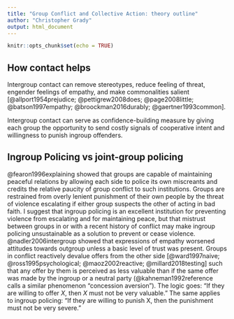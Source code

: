 ```yaml
---
title: "Group Conflict and Collective Action: theory outline"
author: "Christopher Grady"
output: html_document
---
```


```r
knitr::opts_chunk$set(echo = TRUE)
```

## How contact helps

Intergroup contact can remove stereotypes, reduce feeling of threat, engender feelings of empathy, and make commonalities salient [@allport1954prejudice; @pettigrew2008does; @page2008little; @batson1997empathy; @broockman2016durably; @gaertner1993common].  

Intergroup contact can serve as confidence-building measure by giving each group the opportunity to send costly signals of cooperative intent and willingness to punish ingroup offenders.  



## Ingroup Policing vs joint-group policing
<!--8 - directly address fearon and laitin, which I love. But they say both groups is less efficient/stable than ingroup -->
@fearon1996explaining showed that groups are capable of maintaining peaceful relations by allowing each side to police its own miscreants and credits the relative paucity of group conflict to such institutions.  Groups are restrained from overly lenient punishment of their own people by the threat of violence escalating if either group suspects the other of acting in bad faith.  I suggest that ingroup policing is an excellent institution for preventing violence from escalating and for maintaining peace, but that mistrust between groups in or with a recent history of conflict may make ingroup policing unsustainable as a solution to prevent or cease violence.  @nadler2006intergroup showed that expressions of empathy worsened attitudes towards outgroup unless a basic level of trust was present.  Groups in conflict reactively devalue offers from the other side [@ward1997naive; @ross1995psychological; @maoz2002reactive; @millard2018testing] such that any offer by them is perceived as less valuable than if the same offer was made by the ingroup or a neutral party (@kahneman1992reference calls a similar phenomenon "concession aversion").  The logic goes: "If they are willing to offer $X$, then $X$ must not be very valuable."  The same applies to ingroup policing: "If they are willing to punish X, then the punishment must not be very severe."

